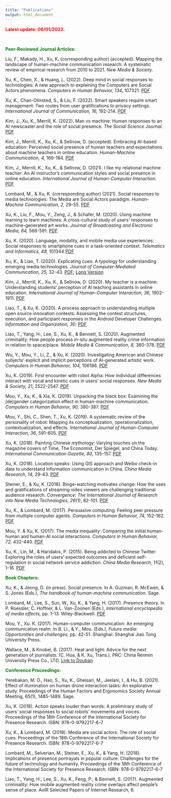 ```yaml
---
title: "Publications"
output: html_document
---
```


<font color="red">**Latest update: 06/01/2022.**</font>

&nbsp;

<font color="green">**Peer-Reviewed Journal Articles:**</font>

Liu, F., Makady, H., Xu, K. (corresponding author) (accepted). Mapping the landscape of human-machine communication research: A systematic review of empirical research from 2010 to 2021. *New Media & Society.* 

Xu, K., Chen, X., & Huang, L. (2022). Deep mind in social responses to technologies: A new approach to explaining the Computers are Social Actors phenomena. *Computers in Human Behavior, 134,* 107321. [PDF](publications/Xu et al. 2022 Deep mind in social responses.pdf)

Xu, K., Chan-Olmsted, S., & Liu, F. (2022). Smart speakers require smart management: Two routes from user gratifications to privacy settings. *International Journal of Communication, 16,* 192-214. [PDF](publications/Xu et al. 2022 Smartspeakers.pdf)

Kim, J., Xu, K., Merrill, K. (2022). Man vs machine: Human responses to an AI newscaster and the role of social presence. *The Social Science Journal.* [PDF](publications/Kim et al 2022 Man vs machine.pdf)

Kim, J., Merrill, K., Xu, K., & Sellnow, D. (accepted). Embracing AI-based education: Perceived social presence of human teachers and expectations about machine teachers in online education. *Human-Machine Communication, 4,* 169-184. [PDF](https://stars.library.ucf.edu/cgi/viewcontent.cgi?article=1084&context=hmc#page=169) 

Kim, J., Merrill, K., Xu, K., & Sellnow, D. (2021). I like my relational machine teacher: An AI instructor’s communication styles and social presence in online education. *International Journal of Human-Computer Interaction.* [PDF](publications/Kim et al. 2021 I Like My Relational Machine Teacher An AI Instructor s Communication Styles and Social Presence in Online Education.pdf)

Lombard, M., & Xu, K. (corresponding author) (2021). Social responses to media technologies: The Media are Social Actors paradigm. *Human-Machine Communication, 2,* 29-55. [PDF](https://stars.library.ucf.edu/cgi/viewcontent.cgi?article=1030&context=hmc)

Xu, K., Liu, F., Mou, Y., Zeng, J., & Schafer, M. (2020). Using machine learning to learn machines: A cross-cultural study of users’ responses to machine-generated art works. *Journal of Broadcasting and Electronic Media, 64,* 566-591. [PDF](publications/Xu et al. 2020 Using Machine Learning to Learn Machines A Cross Cultural Study of Users Responses to Machine Generated Artworks.pdf)


Xu, K. (2020). Language, modality, and mobile media use experiences: Social responses to smartphone cues in a task-oriented context. *Telematics and Informatics, 48,* 101344 [PDF](publications/Xu 2020 Mobile phone study.pdf)


Xu, K., & Liao, T. (2020). Explicating cues: A typology for understanding emerging media technologies. *Journal of Computer-Mediated Communication, 25,* 32-43. [PDF](publications/Xu & Liao Explicating Cues JCMC.pdf); [Long Version](publications/ICA paper 5.30 Kun & Tony.pdf)


Kim, J., Merrill, K., Xu, K., & Sellnow, D. (2020). My teacher is a machine: Understanding students’ perception of AI teaching assistants in online education. *International Journal of Human-Computer Interaction, 36,* 1902-1911. [PDF](publications/Kim et al. 2020.pdf)


Liao, T., & Xu, K. (2020). A process approach to understanding multiple open source innovation contests: Assessing the contest structures, execution, and participant responses in the Android Developer Challenges. *Information and Organization, 30.* [PDF](publications/Liao & Xu Android contest I&O .pdf)


Liao, T., Yang, H., Lee, S., Xu, K., & Bennett, S. (2020). Augmented criminality: How people process in-situ augmented reality crime information in relation to space/place. *Mobile Media & Communication, 8,* 360-378. [PDF](publications/liao et al. augmented reality.pdf)


Wu, Y., Mou, Y., Li, Z., & Xu, K. (2020). Investigating American and Chinese subjects’ explicit and implicit perceptions of AI-generated artistic work. *Computers in Human Behavior, 104,* 106186. [PDF](publications/Wu et al. (2020) Chinese American implicit and explicit.pdf)


Xu, K. (2019). First encounter with robot Alpha: How individual differences interact with vocal and kinetic cues in users’ social responses. *New Media & Society, 21,* 2522-2547. [PDF](publications/Xu 2019 Robot alpha.pdf)


Mou, Y., Xu, K., & Xia, K. (2019). Unpacking the black box: Examining the (de)gender categorization effect in human-machine communication. *Computers in Human Behavior, 90,* 380-387. [PDF](publications/Mou Xu Xia gender decategorization effect.pdf)


Mou, Y., Shi, C., Shen, T., Xu, K. (2019). A systematic review of the personality of robot: Mapping its conceptualization, operationalization, contextualization, and effects. *International Journal of Human-Computer Interaction, 36*, 591-605. [PDF](publications/Mou et al 2019 A Systematic Review.pdf)


Xu, K. (2018). Painting Chinese mythology: Varying touches on the magazine covers of Time, The Economist, Der Spiegel, and China Today. *International Communication Gazette, 80,* 135-157. [PDF](publications/Xu_Painting Chinese Methology.pdf)


Xu, K. (2018). Location speaks: Using GIS approach and Weibo check-in data to understand information communication in China. *China Media Research, 14,* 29-43. [PDF](publications/Xu Location speaks.pdf)


Steiner, E., & Xu, K. (2018). Binge-watching motivates change: How the uses and gratifications of streaming video viewers are challenging traditional audience research. *Convergence: The International Journal of Research into New Media Technologies, 26*(1), 82-101. [PDF](publications/Steiner_Xu_bingewatching.pdf)


Xu, K., & Lombard, M. (2017). Persuasive computing: Feeling peer pressure from multiple computer agents. *Computers in Human Behavior, 74,* 152-162. [PDF](publications/Xu_Lombard_Persuasive computing.pdf)


Mou, Y. & Xu, K. (2017). The media inequality: Comparing the initial human-human and human-AI social interactions. *Computers in Human Behavior, 72,* 432-440. [PDF](publications/Yi Xu_Media Inequality.pdf)


Xu, K., Lin, M., & Haridakis, P. (2015). Being addicted to Chinese Twitter: Exploring the roles of users’ expected outcomes and deficient self-regulation in social network service addiction. *China Media Research, 11*(2), 1-16. [PDF](publications/Xu et al -Being_addicted_to_Chinese_Twit.PDF)


<font color="green">**Book Chapters:**</font>

Xu, K., & Jeong, D. (in press). Social presence. In A. Guzman, R. McEwen, & S. Jones (Eds.), *The handbook of human-machine communication.* Sage. 

Lombard, M., Lee, S., Sun, W., Xu, K., & Yang, H. (2017). Presence theory. In P. Roessler, C. Hoffner, & L. Van-Zoonen (Eds.), *International encyclopedia of media effects,* pp. 1-13. Wiley-Blackwell. [PDF](publications/Lombard et al. presence theory.pdf)

Mou, Y., Xu. K. (2017). Human-computer communication: An emerging communication realm. In B. Li., & Y., Mou. (Eds.), *Future media: Opportunities and challenges,* pp. 42-51. Shanghai: Shanghai Jiao Tong University Press.

Wallace, M., & Knobel, B. (2017). Heat and light: Advice for the next generation of journalists. (C. Hua, & K. Xu, Trans.). PRC: China Renmin University Press Co., LTD. [Link to Douban](https://book.douban.com/subject/26972289/)


<font color="green">**Conference Proceedings:**</font>

Yerebakan, M. O., Hao, S., Xu, K., Gheisari, M., Jeelani, I., & Hu, B. (2021). Effect of illumination on human drone interaction tasks: An explorative study. Proceedings of the Human Factors and Ergonomics Society Annual Meeting, 65(1), 1485-1489. Sage. 

Xu, K. (2018). Action speaks louder than words: A preliminary study of users’ social responses to social robots’ movements and voices. Proceedings of the 18th Conference of the International Society for Presence Research. ISBN: 978-0-9792217-6-7

Xu, K., & Lombard, M. (2018). Media are social actors: The role of social cues. Proceedings of the 18th Conference of the International Society for Presence Research. ISBN: 978-0-9792217-6-7

Lombard, M., Selverian, M., Steiner, E., Xu, K., & Yang, H. (2018). Implications of presence portrayals in popular culture: Challenges for the future of technology and humanity. Proceedings of the 18th Conference of the International Society for Presence Research. ISBN: 978-0-9792217-6-7

Liao, T., Yang, H., Lee, S., Xu, K., Feng, P., & Bennett, S. (2017). Augmented criminality: How mobile augmented reality crime overlays affect people’s sense of place. AoIR Selected Papers of Internet Research, 6. 
